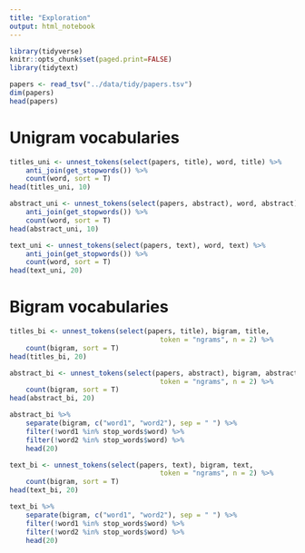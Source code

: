 ```yaml
---
title: "Exploration"
output: html_notebook
---
```


```r
library(tidyverse)
knitr::opts_chunk$set(paged.print=FALSE)
library(tidytext)
```


```r
papers <- read_tsv("../data/tidy/papers.tsv")
dim(papers)
head(papers)
```

# Unigram vocabularies

```r
titles_uni <- unnest_tokens(select(papers, title), word, title) %>% 
    anti_join(get_stopwords()) %>% 
    count(word, sort = T)
head(titles_uni, 10)
```

```r
abstract_uni <- unnest_tokens(select(papers, abstract), word, abstract) %>% 
    anti_join(get_stopwords()) %>% 
    count(word, sort = T)
head(abstract_uni, 10)
```

```r
text_uni <- unnest_tokens(select(papers, text), word, text) %>% 
    anti_join(get_stopwords()) %>% 
    count(word, sort = T)
head(text_uni, 20)
```

# Bigram vocabularies

```r
titles_bi <- unnest_tokens(select(papers, title), bigram, title, 
                                     token = "ngrams", n = 2) %>% 
    count(bigram, sort = T)
head(titles_bi, 20)
```

```r
abstract_bi <- unnest_tokens(select(papers, abstract), bigram, abstract, 
                                     token = "ngrams", n = 2) %>% 
    count(bigram, sort = T)
head(abstract_bi, 20)
```


```r
abstract_bi %>% 
    separate(bigram, c("word1", "word2"), sep = " ") %>% 
    filter(!word1 %in% stop_words$word) %>%
    filter(!word2 %in% stop_words$word) %>% 
    head(20)
```



```r
text_bi <- unnest_tokens(select(papers, text), bigram, text, 
                                     token = "ngrams", n = 2) %>% 
    count(bigram, sort = T)
head(text_bi, 20)
```

```r
text_bi %>% 
    separate(bigram, c("word1", "word2"), sep = " ") %>% 
    filter(!word1 %in% stop_words$word) %>%
    filter(!word2 %in% stop_words$word) %>% 
    head(20)
```
